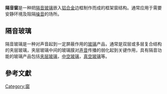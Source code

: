 {{Unreferenced|time=2019-05-09}}
'''隔音窗'''是一种把[[隔音玻璃|隔音玻璃]]嵌入[[铝合金|铝合金]]边框制作而成的框架窗结构。通常应用于需要安静环境及阻隔[[噪音|噪音]]的场所。

== 隔音玻璃 ==
隔音玻璃是一种对声音起到一定屏蔽作用的[[玻璃|玻璃]]产品，通常是双层或多层复合结构的夹层玻璃，夹层玻璃中间的玻璃膜对[[声音|声音]]传播的弱化起到关键作用，具有隔音功能的玻璃产品包括[[夹层玻璃|夹层玻璃]]，[[中空玻璃|中空玻璃]]，[[真空玻璃|真空玻璃]]等。

== 參考文獻 ==
{{reflist}}

[[Category:窗|Category:窗]]
{{Stub}}